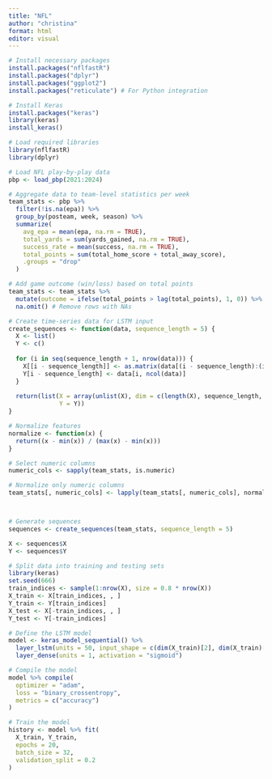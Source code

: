 ```yaml
---
title: "NFL"
author: "christina"
format: html
editor: visual
---
```


```r
# Install necessary packages
install.packages("nflfastR")
install.packages("dplyr")
install.packages("ggplot2")
install.packages("reticulate") # For Python integration

# Install Keras
install.packages("keras")
library(keras)
install_keras()

```

```r
# Load required libraries
library(nflfastR)
library(dplyr)

# Load NFL play-by-play data
pbp <- load_pbp(2021:2024)

# Aggregate data to team-level statistics per week
team_stats <- pbp %>%
  filter(!is.na(epa)) %>%
  group_by(posteam, week, season) %>%
  summarize(
    avg_epa = mean(epa, na.rm = TRUE),
    total_yards = sum(yards_gained, na.rm = TRUE),
    success_rate = mean(success, na.rm = TRUE),
    total_points = sum(total_home_score + total_away_score),
    .groups = "drop"
  )

# Add game outcome (win/loss) based on total points
team_stats <- team_stats %>%
  mutate(outcome = ifelse(total_points > lag(total_points), 1, 0)) %>%
  na.omit() # Remove rows with NAs

```

```r
# Create time-series data for LSTM input
create_sequences <- function(data, sequence_length = 5) {
  X <- list()
  Y <- c()
  
  for (i in seq(sequence_length + 1, nrow(data))) {
    X[[i - sequence_length]] <- as.matrix(data[(i - sequence_length):(i - 1), -ncol(data)])
    Y[i - sequence_length] <- data[i, ncol(data)]
  }
  
  return(list(X = array(unlist(X), dim = c(length(X), sequence_length, ncol(X[[1]]))),
              Y = Y))
}

# Normalize features
normalize <- function(x) {
  return((x - min(x)) / (max(x) - min(x)))
}

# Select numeric columns
numeric_cols <- sapply(team_stats, is.numeric)

# Normalize only numeric columns
team_stats[, numeric_cols] <- lapply(team_stats[, numeric_cols], normalize)



# Generate sequences
sequences <- create_sequences(team_stats, sequence_length = 5)

X <- sequences$X
Y <- sequences$Y

```

```r
# Split data into training and testing sets
library(keras)
set.seed(666)
train_indices <- sample(1:nrow(X), size = 0.8 * nrow(X))
X_train <- X[train_indices, , ]
Y_train <- Y[train_indices]
X_test <- X[-train_indices, , ]
Y_test <- Y[-train_indices]

# Define the LSTM model
model <- keras_model_sequential() %>%
  layer_lstm(units = 50, input_shape = c(dim(X_train)[2], dim(X_train)[3])) %>%
  layer_dense(units = 1, activation = "sigmoid")

# Compile the model
model %>% compile(
  optimizer = "adam",
  loss = "binary_crossentropy",
  metrics = c("accuracy")
)

# Train the model
history <- model %>% fit(
  X_train, Y_train,
  epochs = 20,
  batch_size = 32,
  validation_split = 0.2
)

```
